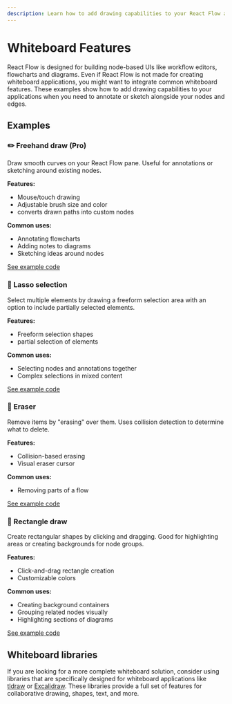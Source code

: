 ```yaml
---
description: Learn how to add drawing capabilities to your React Flow applications, including freehand drawing, rectangle shapes, lasso selection, and erasing.
---
```



# Whiteboard Features

React Flow is designed for building node-based UIs like workflow editors, flowcharts and diagrams. Even if React Flow is not made for creating whiteboard applications, you might want to integrate common whiteboard features. These examples show how to add drawing capabilities to your applications when you need to annotate or sketch alongside your nodes and edges.

## Examples

### ✏️ Freehand draw (Pro)

Draw smooth curves on your React Flow pane. Useful for annotations or sketching around existing nodes.

**Features:**

- Mouse/touch drawing
- Adjustable brush size and color
- converts drawn paths into custom nodes

**Common uses:**

- Annotating flowcharts
- Adding notes to diagrams
- Sketching ideas around nodes

<ProExampleViewer slug="freehand-draw" innerClassName="flex flex-col-reverse" />

[See example code](/examples/whiteboard/freehand-draw)

### 🎯 Lasso selection

Select multiple elements by drawing a freeform selection area with an option to include partially selected elements.

**Features:**

- Freeform selection shapes
- partial selection of elements

**Common uses:**

- Selecting nodes and annotations together
- Complex selections in mixed content

<RemoteCodeViewer
  route="examples/whiteboard/lasso-selection"
  framework="react"
  showEditor={false}
/>

[See example code](/examples/whiteboard/lasso-selection)

### 🧹 Eraser

Remove items by "erasing" over them. Uses collision detection to determine what to delete.

**Features:**

- Collision-based erasing
- Visual eraser cursor

**Common uses:**

- Removing parts of a flow

<RemoteCodeViewer
  route="examples/whiteboard/eraser"
  framework="react"
  showEditor={false}
/>

[See example code](/examples/whiteboard/eraser)

### 📐 Rectangle draw

Create rectangular shapes by clicking and dragging. Good for highlighting areas or creating backgrounds for node groups.

**Features:**

- Click-and-drag rectangle creation
- Customizable colors

**Common uses:**

- Creating background containers
- Grouping related nodes visually
- Highlighting sections of diagrams

<RemoteCodeViewer
  route="examples/whiteboard/rectangle"
  framework="react"
  showEditor={false}
/>

[See example code](/examples/whiteboard/rectangle)

## Whiteboard libraries

If you are looking for a more complete whiteboard solution, consider using libraries that are specifically designed for whiteboard applications like [tldraw](https://tldraw.dev/) or [Excalidraw](https://docs.excalidraw.com/). These libraries provide a full set of features for collaborative drawing, shapes, text, and more.

